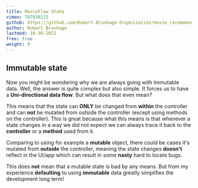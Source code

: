 ```yaml
---
title: MovieFlow State
vimeo: 787938115
github: https://github.com/Robert-Brunhage-Organization/movie_recommendation_app_course/commit/454914801e9b6758249a6e36e8a6bf8f52d93a16
author: Robert Brunhage
lastmod: 10-30-2022
free: true
weight: 9
---
```


## Immutable state

Now you might be wondering why we are always going with Immutable data. Well, the answer is quite complex but also simple. It forces us to have a **Uni-directional data flow**. But what does that even mean?

  

This means that the state can **ONLY** be changed from **within** the controller and can **not** be mutated from outside the controller (except using methods on the controller). This is great because what this means is that whenever a state changes in a way we did not expect we can always trace it back to the **controller** or a **method** used from it.

  

Comparing to using for example a **mutable** object, there could be cases it's mutated from **outside** the controller, meaning the state changes **doesn't** reflect in the UI/app which can result in some **nasty** hard to locate bugs.

  

This does **not** mean that a mutable state is bad by any means. But from my experience **defaulting** to using **immutable** data greatly simplifies the development long term!
